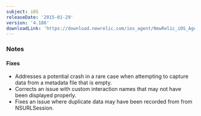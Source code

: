 ```yaml
---
subject: iOS
releaseDate: '2015-01-29'
version: '4.186'
downloadLink: 'https://download.newrelic.com/ios_agent/NewRelic_iOS_Agent_4.186.zip'
---
```


### Notes

#### Fixes

* Addresses a potential crash in a rare case when attempting to capture data from a metadata file that is empty.
* Corrects an issue with custom interaction names that may not have been displayed properly.
* Fixes an issue where duplicate data may have been recorded from from NSURLSession.
